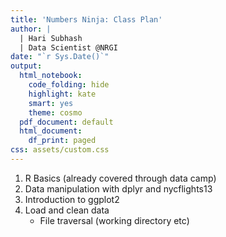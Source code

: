 ```yaml
---
title: 'Numbers Ninja: Class Plan'
author: |
  | Hari Subhash
  | Data Scientist @NRGI
date: "`r Sys.Date()`"
output:
  html_notebook:
    code_folding: hide
    highlight: kate
    smart: yes
    theme: cosmo
  pdf_document: default
  html_document:
    df_print: paged
css: assets/custom.css
---
```


1. R Basics (already covered through data camp)
2. Data manipulation with dplyr and nycflights13
3. Introduction to ggplot2
4. Load and clean data
    + File traversal (working directory etc)